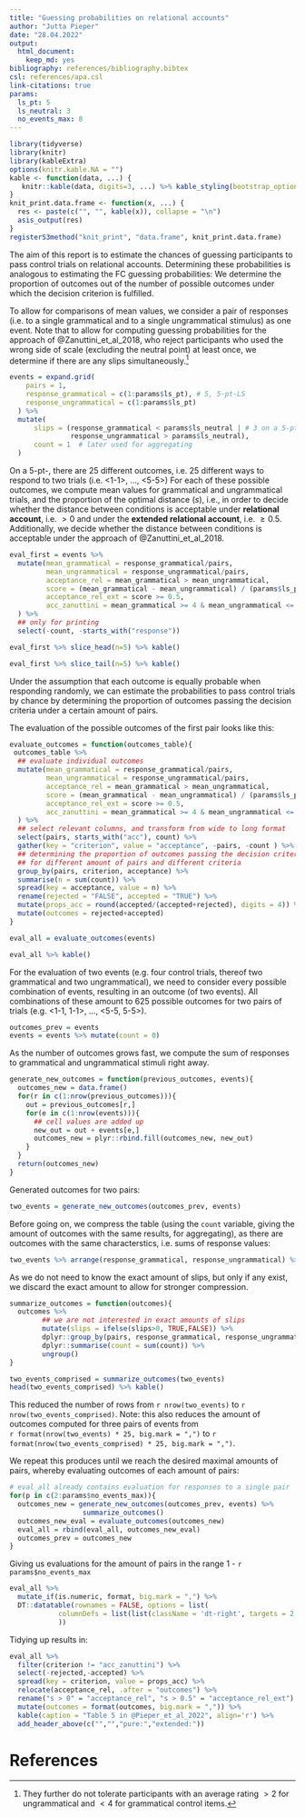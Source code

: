 ```yaml
---
title: "Guessing probabilities on relational accounts"
author: "Jutta Pieper"
date: "28.04.2022"
output: 
  html_document:
    keep_md: yes
bibliography: references/bibliography.bibtex
csl: references/apa.csl
link-citations: true
params:
  ls_pt: 5
  ls_neutral: 3
  no_events_max: 8
---
```


```r
library(tidyverse)
library(knitr)
library(kableExtra)
options(knitr.kable.NA = "")
kable <- function(data, ...) {
   knitr::kable(data, digits=3, ...) %>% kable_styling(bootstrap_options = "striped", full_width = F, position = "center")
}
knit_print.data.frame <- function(x, ...) {
  res <- paste(c("", "", kable(x)), collapse = "\n")
  asis_output(res)
}
registerS3method("knit_print", "data.frame", knit_print.data.frame)
```


The aim of this report is to estimate the chances of guessing participants to pass control trials on relational accounts. Determining these probabilities  is analogous to estimating the FC guessing probabilities: We determine the proportion of outcomes out of the number of possible outcomes under which the decision criterion is fulfilled.  

To allow for comparisons of mean values,  we consider a pair of responses (i.e. to a single grammatical and to a single ungrammatical stimulus) as one event. Note that to allow for computing guessing probabilities  for the approach of @Zanuttini_et_al_2018, 
who reject participants who used the wrong side of scale (excluding the neutral point) at least once,
we determine if there are any slips simultaneously.[^1]

[^1]: They further do not tolerate participants with an average rating $> 2$ for ungrammatical and $< 4$ for grammatical control items.

```r
events = expand.grid(
    pairs = 1, 
    response_grammatical = c(1:params$ls_pt), # 5, 5-pt-LS 
    response_ungrammatical = c(1:params$ls_pt)
  ) %>%
  mutate(
      slips = (response_grammatical < params$ls_neutral | # 3 on a 5-pt-LS
               response_ungrammatical > params$ls_neutral), 
      count = 1  # later used for aggregating 
  )
```

On a 5-pt-\ac{LS}, there are 25 different outcomes, i.e. 25 different ways to respond to two trials (i.e. <1-1>, ..., <5-5>)
For each of these possible outcomes, we compute mean values for grammatical and ungrammatical trials, and the proportion of the optimal distance ($s$), 
i.e., 
\begin{align}
s = \frac{\text{mean}(grammatical) - \text{mean}(ungrammatical)}{\max(LS rating) - \min(LS rating)},
\label{eq:LS_accounts_OPT_DIST}
\end{align}
in order to  decide whether the distance between conditions is acceptable under **relational account**, i.e. $> 0$ and under the **extended relational account**, i.e. $\geq 0.5$. Additionally, we decide whether the distance between conditions is acceptable under the approach of @Zanuttini_et_al_2018.

```r
eval_first = events %>% 
  mutate(mean_grammatical = response_grammatical/pairs,
         mean_ungrammatical = response_ungrammatical/pairs,
         acceptance_rel = mean_grammatical > mean_ungrammatical,
         score = (mean_grammatical - mean_ungrammatical) / (params$ls_pt - 1),
         acceptance_rel_ext = score >= 0.5, 
         acc_zanuttini = mean_grammatical >= 4 & mean_ungrammatical <= 2 & slips==0 
  ) %>%   
  ## only for printing
  select(-count, -starts_with("response"))
```


```r
eval_first %>% slice_head(n=5) %>% kable()
```


```r
eval_first %>% slice_tail(n=5) %>% kable()
```
 
Under the assumption that each outcome is equally probable when responding randomly, we can estimate the probabilities to pass control trials by chance  by  determining the proportion of outcomes passing the decision criteria  under a certain amount of pairs.

The evaluation of the possible outcomes of the first pair looks like this:

```r
evaluate_outcomes = function(outcomes_table){
 outcomes_table %>% 
  ## evaluate individual outcomes
  mutate(mean_grammatical = response_grammatical/pairs,
         mean_ungrammatical = response_ungrammatical/pairs,
         acceptance_rel = mean_grammatical > mean_ungrammatical,
         score = (mean_grammatical - mean_ungrammatical) / (params$ls_pt - 1),
         acceptance_rel_ext = score >= 0.5, 
         acc_zanuttini = mean_grammatical >= 4 & mean_ungrammatical <= 2 & slips==0 
  ) %>% 
  ## select relevant columns, and transform from wide to long format
  select(pairs, starts_with("acc"), count) %>%
  gather(key = "criterion", value = "acceptance", -pairs, -count ) %>% 
  ## determining the proportion of outcomes passing the decision criteria 
  ## for different amount of pairs and different criteria
  group_by(pairs, criterion, acceptance) %>% 
  summarise(n = sum(count)) %>% 
  spread(key = acceptance, value = n) %>%
  rename(rejected = "FALSE", accepted = "TRUE") %>%
  mutate(props_acc = round(accepted/(accepted+rejected), digits = 4)) %>%
  mutate(outcomes = rejected+accepted) 
}
```


```r
eval_all = evaluate_outcomes(events)
```

```r
eval_all %>% kable()
```


For the evaluation of two events (e.g. four control trials, thereof  two grammatical and two ungrammatical), we need to consider every possible combination of events, resulting in an outcome (of two events). All combinations of these amount to 625 possible  outcomes for two pairs of trials    (e.g. <1-1, 1-1>, ..., <5-5, 5-5>). 

```r
outcomes_prev = events 
events = events %>% mutate(count = 0)
```

As the number of outcomes grows fast, we compute the sum of responses to grammatical and ungrammatical stimuli right away.

```r
generate_new_outcomes = function(previous_outcomes, events){
  outcomes_new = data.frame()
  for(r in c(1:nrow(previous_outcomes))){
    out = previous_outcomes[r,]
    for(e in c(1:nrow(events))){
      ## cell values are added up
      new_out = out + events[e,]
      outcomes_new = plyr::rbind.fill(outcomes_new, new_out)
    }
  }
  return(outcomes_new)
}
```

Generated outcomes for two pairs: 
```r
two_events = generate_new_outcomes(outcomes_prev, events) 
```

Before going on, we compress the table (using the `count` variable, giving the amount of outcomes with the same results, for aggregating), as there are outcomes with the same characterstics, i.e. sums of response values: 

```r
two_events %>% arrange(response_grammatical, response_ungrammatical) %>% head() %>% kable()
```

As we do not need to know the exact amount of slips, but only if any exist, we discard the exact amount to allow for stronger compression.

```r
summarize_outcomes = function(outcomes){
  outcomes %>%
        ## we are not interested in exact amounts of slips
        mutate(slips = ifelse(slips>0, TRUE,FALSE)) %>%
        dplyr::group_by(pairs, response_grammatical, response_ungrammatical, slips) %>%
        dplyr::summarise(count = sum(count)) %>%
        ungroup()
}
```

```r
two_events_comprised = summarize_outcomes(two_events)
head(two_events_comprised) %>% kable()
```

This reduced the number of rows from `r nrow(two_events)` to `r nrow(two_events_comprised)`.
Note: this also reduces the amount of outcomes computed for three pairs of events from  
`r format(nrow(two_events) * 25, big.mark = ",")`  to  `r format(nrow(two_events_comprised) * 25, big.mark = ",")`. 

We repeat this produces until we reach the desired maximal amounts of pairs, whereby evaluating outcomes of each amount of pairs:

```r
# eval_all already contains evaluation for responses to a single pair
for(p in c(2:params$no_events_max)){
  outcomes_new = generate_new_outcomes(outcomes_prev, events) %>%
                  summarize_outcomes() 
  outcomes_new_eval = evaluate_outcomes(outcomes_new)
  eval_all = rbind(eval_all, outcomes_new_eval)
  outcomes_prev = outcomes_new
}
```

Giving us evaluations for the amount of pairs in the range 1 - `r params$no_events_max`


```r
eval_all %>% 
  mutate_if(is.numeric, format, big.mark = ",") %>%
  DT::datatable(rownames = FALSE, options = list(
            columnDefs = list(list(className = 'dt-right', targets = 2:5))
            ))
```

Tidying up results in: 

```r
eval_all %>%
  filter(criterion != "acc_zanuttini") %>% 
  select(-rejected,-accepted) %>% 
  spread(key = criterion, value = props_acc) %>% 
  relocate(acceptance_rel, .after = "outcomes") %>%
  rename("s > 0" = "acceptance_rel", "s > 0.5" = "acceptance_rel_ext") %>%
  mutate(outcomes = format(outcomes, big.mark = ",")) %>% 
  kable(caption = "Table 5 in @Pieper_et_al_2022", align='r') %>%
  add_header_above(c("","","pure:","extended:")) 
```

# References

